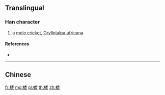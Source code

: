 {{character info/new}}
{{also|螻}}
==Translingual==

===Han character===
{{Han char|rn=142|rad=虫|as=09|sn=15|four=|canj=LIFDV}}

# a [[mole cricket]], [[Gryllotalpa africana]]

====References====
* {{Han ref|kx=1092.211|dkj=33361|dj=1557.100|hdz=42873.060|uh=877C|ud=34684}}

----

==Chinese==
{{zh-see|螻}}

[[fr:蝼]]
[[mg:蝼]]
[[pl:蝼]]
[[th:蝼]]
[[zh:蝼]]